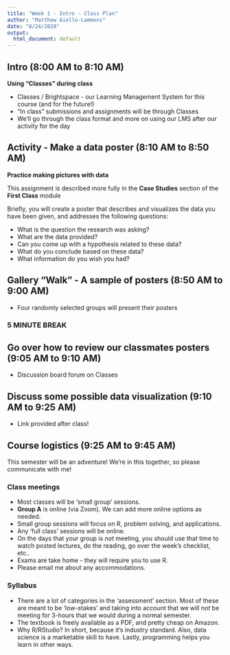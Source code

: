 ```yaml
---
title: "Week 1 - Intro - Class Plan"
author: "Matthew Aiello-Lammens"
date: "8/24/2020"
output:
  html_document: default
---
```


## Intro (8:00 AM to 8:10 AM)

**Using "Classes" during class**

* Classes / Brightspace - our Learning Management System for this course (and for the future!)
* "In class" submissions and assignments will be through Classes
* We'll go through the class format and more on using our LMS after our activity for the day

## Activity - Make a data poster (8:10 AM to 8:50 AM)

**Practice making pictures with data**

This assignment is described more fully in the **Case Studies** section of the **First Class** module

Briefly, you will create a poster that describes and visualizes the data you have been given, and addresses the following questions:

* What is the question the research was asking?
* What are the data provided?
* Can you come up with a hypothesis related to these data?
* What do you conclude based on these data?
* What information do you wish you had?

## Gallery "Walk" - A sample of posters (8:50 AM to 9:00 AM)

* Four randomly selected groups will present their posters

### 5 MINUTE BREAK

## Go over how to review our classmates posters (9:05 AM to 9:10 AM)

* Discussion board forum on Classes

## Discuss some possible data visualization (9:10 AM to 9:25 AM)

* Link provided after class!

## Course logistics (9:25 AM to 9:45 AM)

This semester will be an adventure! We're in this together, so please communicate with me!

### Class meetings

* Most classes will be 'small group' sessions.
* **Group A** is online (via Zoom). We can add more online options as needed.
* Small group sessions will focus on R, problem solving, and applications.
* Any 'full class' sessions will be online.
* On the days that your group is *not* meeting, you should use that time to watch posted lectures, do the reading, go over the week's checklist, etc..
* Exams are take home - they will require you to use R.
* Please email me about any accommodations.

### Syllabus

* There are a lot of categories in the 'assessment' section. Most of these are meant to be 'low-stakes' and taking into account that we will *not* be meeting for 3-hours that we would during a normal semester.
* The textbook is freely available as a PDF, and pretty cheap on Amazon.
* Why R/RStudio? In short, because it's industry standard. Also, data science is a marketable skill to have. Lastly, programming helps you learn in other ways.